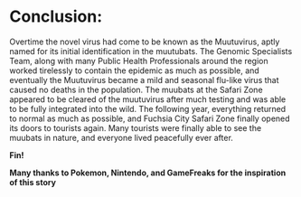 # Conclusion:

Overtime the novel virus had come to be known as the Muutuvirus, aptly named for its initial identification in the muutubats. The Genomic Specialists Team, along with many Public Health Professionals around the region worked tirelessly to contain the epidemic as much as possible, and eventually the Muutuvirus became a mild and seasonal flu-like virus that caused no deaths in the population. The muubats at the Safari Zone appeared to be cleared of the muutuvirus after much testing and was able to be fully integrated into the wild. The following year, everything returned to normal as much as possible, and Fuchsia City Safari Zone finally opened its doors to tourists again. Many tourists were finally able to see the muubats in nature, and everyone lived peacefully ever after. 


**Fin!**


**Many thanks to Pokemon, Nintendo, and GameFreaks for the inspiration of this story**
